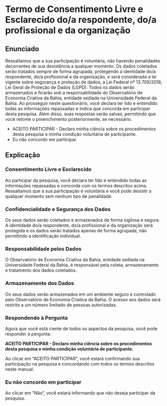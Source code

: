 # Termo de Consentimento Livre e Esclarecido do/a respondente, do/a profissional e da organização 

## Enunciado

Ressaltamos que a sua participação é voluntária, não havendo penalidades decorrentes de sua desistência a qualquer momento. Os dados coletados serão tratados sempre de forma agrupada, protegendo a identidade do/a respondente, do/a profissional e da organização, e será considerada a lei vigente sobre segurança e proteção de dados, a Lei Federal nº 13.709/2018, Lei Geral de Proteção de Dados (LGPD). Todos os dados serão armazenados e ficarão sob a responsabilidade do Observatório de Economia Criativa da Bahia, entidade sediada na Universidade Federal da Bahia. Ao prosseguir neste questionário, você declara ter lido e entendido todas as informações repassadas e indica que concorda em participar desta pesquisa. Além disso, suas respostas serão salvas, permitindo que você retome o preenchimento posteriormente, se necessário.


* ACEITO PARTICIPAR - Declaro minha ciência sobre os procedimentos desta pesquisa e minha condição voluntária de participante.
* Eu não concordo em participar.

## Explicação

### Consentimento Livre e Esclarecido

Ao participar da pesquisa, você declara ter lido e entendido todas as informações repassadas e concorda com os termos descritos acima. Ressaltamos que a sua participação é voluntária e você pode desistir a qualquer momento sem nenhum tipo de penalidade.

### Confidencialidade e Segurança dos Dados

Os seus dados serão coletados e armazenados de forma sigilosa e segura. A identidade do/a respondente, do/a profissional e da organização será protegida e os dados serão tratados apenas de forma agrupada, não permitindo a identificação individual.

### Responsabilidade pelos Dados

O Observatório de Economia Criativa da Bahia, entidade sediada na Universidade Federal da Bahia, é responsável pela coleta, armazenamento e tratamento dos dados coletados.

### Armazenamento dos Dados

Os seus dados serão armazenados em um ambiente seguro e controlado pelo Observatório de Economia Criativa da Bahia. O acesso aos dados será restrito a um número limitado de pessoas autorizadas.

### Respondendo à Pergunta

Agora que você está ciente de todos os aspectos da pesquisa, você pode responder à pergunta: 

**ACEITO PARTICIPAR - Declaro minha ciência sobre os procedimentos desta pesquisa e minha condição voluntária de participante.**

Ao clicar em "ACEITO PARTICIPAR", você estará confirmando sua participação na pesquisa e concordando com todos os termos descritos neste manual.

### Eu não concordo em participar

Ao clicar em "Não", você estará informando que não deseja participar da pesquisa.
